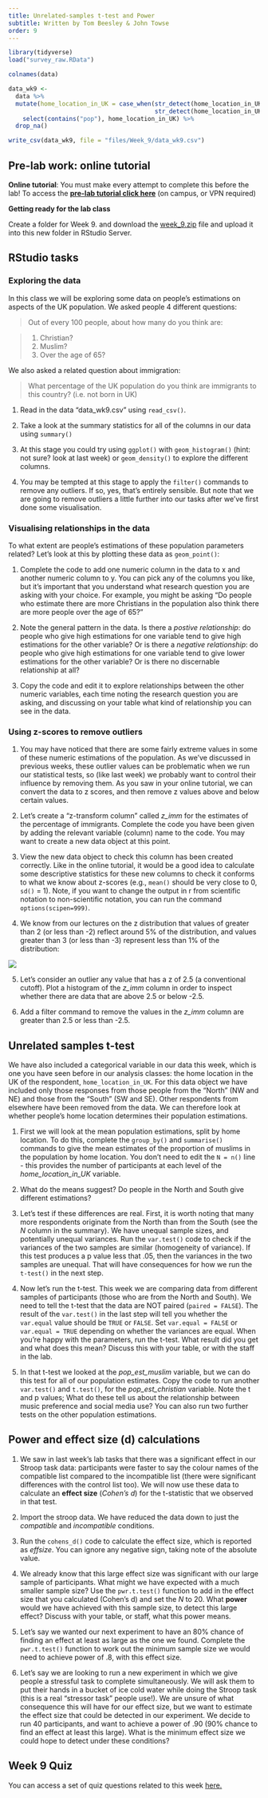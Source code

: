 ```yaml
---
title: Unrelated-samples t-test and Power
subtitle: Written by Tom Beesley & John Towse
order: 9
---
```


```r
library(tidyverse)
load("survey_raw.RData")

colnames(data)

data_wk9 <- 
  data %>% 
  mutate(home_location_in_UK = case_when(str_detect(home_location_in_UK, "North") ~ "North",
                                         str_detect(home_location_in_UK, "South") ~ "South")) %>% 
    select(contains("pop"), home_location_in_UK) %>% 
  drop_na()

write_csv(data_wk9, file = "files/Week_9/data_wk9.csv")

```


## Pre-lab work: online tutorial

**Online tutorial**: You must make every attempt to complete this before the lab! To access the [**pre-lab tutorial click here**](https://ma-rconnect.lancs.ac.uk/Week_9_LabPrep){target="_blank"} (on campus, or VPN required)

**Getting ready for the lab class**

Create a folder for Week 9. and download the [week_9.zip](files/Week_9/week_9.zip) file and upload it into this new folder in RStudio Server.

## RStudio tasks

### Exploring the data

In this class we will be exploring some data on people's estimations on aspects of the UK population. We asked people 4 different questions:

> Out of every 100 people, about how many do you think are:

> 1.  Christian?
> 2.  Muslim?
> 3.  Over the age of 65?

We also asked a related question about immigration:

> What percentage of the UK population do you think are immigrants to this country? (i.e. not born in UK)

1.  Read in the data "data_wk9.csv" using `read_csv()`.

2.  Take a look at the summary statistics for all of the columns in our data using `summary()`

3.  At this stage you could try using `ggplot()` with `geom_histogram()` (hint: not sure? look at last week) or `geom_density()` to explore the different columns.

4.  You may be tempted at this stage to apply the `filter()` commands to remove any outliers. If so, yes, that's entirely sensible. But note that we are going to remove outliers a little further into our tasks after we've first done some visualisation.

### Visualising relationships in the data

To what extent are people's estimations of these population parameters related? Let's look at this by plotting these data as `geom_point()`:

1.  Complete the code to add one numeric column in the data to x and another numeric column to y. You can pick any of the columns you like, but it's important that you understand what research question you are asking with your choice. For example, you might be asking "Do people who estimate there are more Christians in the population also think there are more people over the age of 65?"

2.  Note the general pattern in the data. Is there a *postive relationship*: do people who give high estimations for one variable tend to give high estimations for the other variable? Or is there a *negative relationship*: do people who give high estimations for one variable tend to give lower estimations for the other variable? Or is there no discernable relationship at all?

3.  Copy the code and edit it to explore relationships between the other numeric variables, each time noting the research question you are asking, and discussing on your table what kind of relationship you can see in the data.

### Using z-scores to remove outliers

1.  You may have noticed that there are some fairly extreme values in some of these numeric estimations of the population. As we've discussed in previous weeks, these outlier values can be problematic when we run our statistical tests, so (like last week) we probably want to control their influence by removing them. As you saw in your online tutorial, we can convert the data to z scores, and then remove z values above and below certain values.

2.  Let's create a "z-transform column" called *z_imm* for the estimates of the percentage of immigrants. Complete the code you have been given by adding the relevant variable (column) name to the code. You may want to create a new data object at this point.

3.  View the new data object to check this column has been created correctly. Like in the online tutorial, it would be a good idea to calculate some descriptive statistics for these new columns to check it conforms to what we know about z-scores (e.g., `mean()` should be very close to 0, `sd()` = 1). Note, if you want to change the output in r from scientific notation to non-scientific notation, you can run the command `options(scipen=999)`.

4.  We know from our lectures on the z distribution that values of greater than 2 (or less than -2) reflect around 5% of the distribution, and values greater than 3 (or less than -3) represent less than 1% of the distribution:

![](files/Week_9/z_score_figure.png)

5.  Let's consider an outlier any value that has a z of 2.5 (a conventional cutoff). Plot a histogram of the *z_imm* column in order to inspect whether there are data that are above 2.5 or below -2.5.

6.  Add a filter command to remove the values in the *z_imm* column are greater than 2.5 or less than -2.5.

## Unrelated samples t-test

We have also included a categorical variable in our data this week, which is one you have seen before in our analysis classes: the home location in the UK of the respondent, `home_location_in_UK`. For this data object we have included only those responses from those people from the "North" (NW and NE) and those from the "South" (SW and SE). Other respondents from elsewhere have been removed from the data. We can therefore look at whether people's home location determines their population estimations.

1.  First we will look at the mean population estimations, split by home location. To do this, complete the `group_by()` and `summarise()` commands to give the mean estimates of the proportion of muslims in the population by home location. You don't need to edit the `N = n()` line - this provides the number of participants at each level of the *home_location_in_UK* variable.

2.  What do the means suggest? Do people in the North and South give different estimations?

3.  Let's test if these differences are real. First, it is worth noting that many more respondents originate from the North than from the South (see the *N* column in the summary). We have unequal sample sizes, and potentially unequal variances. Run the `var.test()` code to check if the variances of the two samples are similar (homogeneity of variance). If this test produces a p value less that .05, then the variances in the two samples are unequal. That will have consequences for how we run the `t-test()` in the next step.

4.  Now let's run the t-test. This week we are comparing data from different samples of participants (those who are from the North and South). We need to tell the t-test that the data are NOT paired (`paired = FALSE`). The result of the `var.test()` in the last step will tell you whether the `var.equal` value should be `TRUE` or `FALSE`. Set `var.equal = FALSE` or `var.equal = TRUE` depending on whether the variances are equal. When you're happy with the parameters, run the t-test. What result did you get and what does this mean? Discuss this with your table, or with the staff in the lab.

5.  In that t-test we looked at the *pop_est_muslim* variable, but we can do this test for all of our population estimates. Copy the code to run another `var.test()` and `t.test()`, for the *pop_est_christian* variable. Note the t and p values; What do these tell us about the relationship between music preference and social media use? You can also run two further tests on the other population estimations.

## Power and effect size (d) calculations

1.  We saw in last week's lab tasks that there was a significant effect in our Stroop task data: participants were faster to say the colour names of the compatible list compared to the incompatible list (there were significant differences with the control list too). We will now use these data to calculate an **effect size** (*Cohen's d*) for the t-statistic that we observed in that test.

2.  Import the stroop data. We have reduced the data down to just the *compatible* and *incompatible* conditions.

3.  Run the `cohens_d()` code to calculate the effect size, which is reported as *effsize*. You can ignore any negative sign, taking note of the absolute value.

4.  We already know that this large effect size was significant with our large sample of participants. What might we have expected with a much smaller sample size? Use the `pwr.t.test()` function to add in the effect size that you calculated (Cohen's d) and set the *N* to 20. What **power** would we have achieved with this sample size, to detect this large effect? Discuss with your table, or staff, what this power means.

5.  Let's say we wanted our next experiment to have an 80% chance of finding an effect at least as large as the one we found. Complete the `pwr.t.test()` function to work out the minimum sample size we would need to achieve power of .8, with this effect size.

6.  Let's say we are looking to run a new experiment in which we give people a stressful task to complete simultaneously. We will ask them to put their hands in a bucket of ice cold water while doing the Stroop task (this is a real "stressor task" people use!). We are unsure of what consequence this will have for our effect size, but we want to estimate the effect size that could be detected in our experiment. We decide to run 40 participants, and want to achieve a power of .90 (90% chance to find an effect at least this large). What is the minimum effect size we could hope to detect under these conditions?

## Week 9 Quiz

You can access a set of quiz questions related to this week [here.](https://ma-rconnect.lancs.ac.uk/PSYC121_2022_Week_9_quiz/){target="_blank"}
